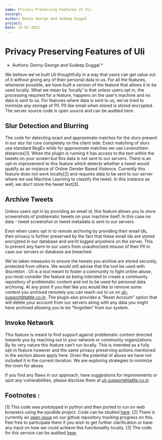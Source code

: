 ```yaml
---
name: Privacy Preserving Features of Uli
excerpt:
author: Denny George and Sudeep Duggal
project:
date: 15-07-2022
---
```



<ContentPageShell>

# Privacy Preserving Features of Uli

- Authors: Denny George and Sudeep Duggal \*

We believe we've built Uli thoughtfully in a way that users can get value out of it without giving any of their personal data to us. For all the features, whenever possible, we have built a version of the feature that allows it to be used locally. What we mean by ‘locally’ is that unless users opt in, the processing required for a feature, happens on the user’s machine and no data is sent to us. For features where data is sent to us, we’ve tried to minimize any storage of PII. PII like email when stored is stored encrypted. The server source code is open source and can be audited here.

## Slur Detection and Blurring

The code for detecting exact and approximate matches for the slurs present in our slur list runs completely on the client side. Exact matching of slurs use standard RegEx while for approximate matches we use Levenshtein distances[1]. When the plugin is running it has access to the text within the tweets on your screen but this data is not sent to our servers.
There is an opt-in improvement to this feature which detects whether a tweet would qualify as an instance of Online Gender Based Violence. Currently this feature does not work locally[2] and requires data to be sent to our server where we use Machine Learning to classify the tweet. In this instance as well, we don’t store the tweet text[3].

## Archive Tweets

Unless users opt in by providing an email id, this feature allows you to store screenshots of problematic tweets on your machine itself. In this case no data - tweet screenshot or tweet metadata is sent to our servers.

Even when users opt in to remote archiving by providing their email ids, their privacy is further preserved by the fact that these email ids are stored encrypted in our database and are’nt logged anywhere on the server. This to prevent any harm to our users from unauthorized misuse of their PII in case our servers or database are breached.

We’ve taken measures to ensure the tweets you archive are stored securely, protected from others. We would still advise that the tool be used with discretion . Uli is a tool meant to foster a community to fight online abuse, you must consider the feature as being intended to create a community repository of problematic content and not to be used for personal data archiving. At any point if you feel like you would like to remove some content you archived remotely you can reach out to us on uli-support@tattle.co.in. The plugin also provides a “Reset Account” option that will delete your account from our servers along with any data you might have archived allowing you to be “forgotten” from our system.

## Invoke Network

This feature is meant to find support against problematic content directed towards you by reaching out to your network or community organizations. By its very nature this feature can’t run locally. This is intended as a fully opt-in feature however and the same privacy preserving actions mentioned in the section above apply here. Given the potential of abuse we have not included it in the current iteration. We are exploring strategies to minimize the room for abuse.

If you find any flaws in our approach, have suggestions for improvements or spot any vulnerabilities, please disclose them at uli-support@tattle.co.in

## Footnotes :

[1] This code was prototyped in python and then ported to run on web browsers using the pyodide project. Code can be studied [here](https://github.com/tattle-made/OGBV/commit/35ce9e15e230e7a2aa247b7fc448bd733a831a85).
[2] There is currently an [open issue](https://github.com/tattle-made/OGBV/issues/141) on our github repository tracking progress on this. Feel free to participate there if you wish to get further clarification or have any input on how we could achieve this functionality locally.
[3] The code for this service can be audited [here](https://github.com/tattle-made/OGBV/tree/main/ogbv-ml-rest).

</ContentPageShell>
